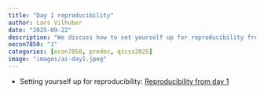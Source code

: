 ```yaml
---
title: "Day 1 reproducibility"
author: Lars Vilhuber
date: "2025-09-22"
description: "We discuss how to set yourself up for reproducibility from the very first day of your project."
oecon7850: "1"
categories: [econ7850, predoc, qicss2025]
image: "images/ai-day1.jpeg"
---
```


- Setting yourself up for reproducibility: [Reproducibility from day 1](https://larsvilhuber.github.io/day1-tutorial/#/title-slide)
